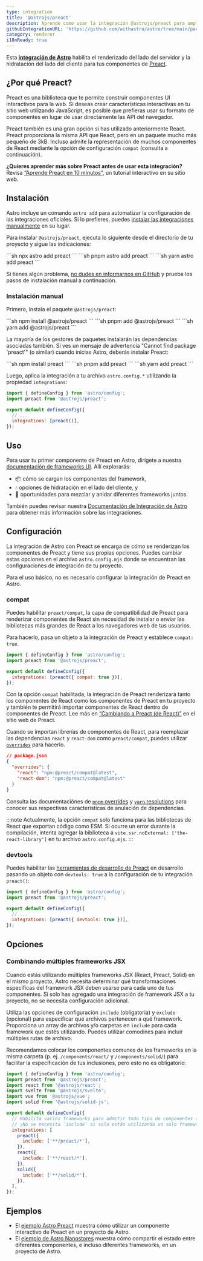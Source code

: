```yaml
---
type: integration
title: '@astrojs/preact'
description: Aprende como usar la integración @astrojs/preact para ampliar la compatibilidad de Alpinejs en tu proyecto de Astro.
githubIntegrationURL: 'https://github.com/withastro/astro/tree/main/packages/integrations/preact/'
category: renderer
i18nReady: true
---
```



Esta **[integración de Astro][astro-integration]** habilita el renderizado del lado del servidor y la hidratación del lado del cliente para tus componentes de [Preact](https://preactjs.com/).

## ¿Por qué Preact?

Preact es una biblioteca que te permite construir componentes UI interactivos para la web. Si deseas crear características interactivas en tu sitio web utilizando JavaScript, es posible que prefieras usar su formato de componentes en lugar de usar directamente las API del navegador.

Preact también es una gran opción si has utilizado anteriormente React. Preact proporciona la misma API que React, pero en un paquete mucho más pequeño de 3kB. Incluso admite la representación de muchos componentes de React mediante la opción de configuración `compat` (consulta a continuación).

**¿Quieres aprender más sobre Preact antes de usar esta integración?**\
Revisa [“Aprende Preact en 10 minutos”](https://preactjs.com/tutorial), un tutorial interactivo en su sitio web.

## Instalación

Astro incluye un comando `astro add` para automatizar la configuración de las integraciones oficiales. Si lo prefieres, puedes [instalar las integraciones manualmente](#instalación-manual) en su lugar.

Para instalar `@astrojs/preact`, ejecuta lo siguiente desde el directorio de tu proyecto y sigue las indicaciones:

<PackageManagerTabs>
  <Fragment slot="npm">
  ```sh
  npx astro add preact
  ```
  </Fragment>
  <Fragment slot="pnpm">
  ```sh
  pnpm astro add preact
  ```
  </Fragment>
  <Fragment slot="yarn">
  ```sh
  yarn astro add preact
  ```
  </Fragment>
</PackageManagerTabs>

Si tienes algún problema, [no dudes en informarnos en GitHub](https://github.com/withastro/astro/issues) y prueba los pasos de instalación manual a continuación.

### Instalación manual

Primero, instala el paquete `@astrojs/preact`:

<PackageManagerTabs>
  <Fragment slot="npm">
  ```sh
  npm install @astrojs/preact
  ```
  </Fragment>
  <Fragment slot="pnpm">
  ```sh
  pnpm add @astrojs/preact
  ```
  </Fragment>
  <Fragment slot="yarn">
  ```sh
  yarn add @astrojs/preact
  ```
  </Fragment>
</PackageManagerTabs>

La mayoría de los gestores de paquetes instalarán las dependencias asociadas también. Si ves un mensaje de advertencia "Cannot find package 'preact'" (o similar) cuando inicias Astro, deberás instalar Preact:

<PackageManagerTabs>
  <Fragment slot="npm">
  ```sh
  npm install preact
  ```
  </Fragment>
  <Fragment slot="pnpm">
  ```sh
  pnpm add preact
  ```
  </Fragment>
  <Fragment slot="yarn">
  ```sh
  yarn add preact
  ```
  </Fragment>
</PackageManagerTabs>

Luego, aplica la integración a tu archivo `astro.config.*` utilizando la propiedad `integrations`:

```js title="astro.config.mjs" ins={2} ins="preact()"
import { defineConfig } from 'astro/config';
import preact from '@astrojs/preact';

export default defineConfig({
  // ...
  integrations: [preact()],
});
```

## Uso

Para usar tu primer componente de Preact en Astro, dirígete a nuestra [documentación de frameworks UI][astro-ui-frameworks]. Allí explorarás:

* 📦 cómo se cargan los componentes del framework,
* 💧 opciones de hidratación en el lado del cliente, y
* 🤝 oportunidades para mezclar y anidar diferentes frameworks juntos.

También puedes revisar nuestra [Documentación de Integración de Astro][astro-integration] para obtener más información sobre las integraciones.

## Configuración

La integración de Astro con Preact se encarga de cómo se renderizan los componentes de Preact y tiene sus propias opciones. Puedes cambiar estas opciones en el archivo `astro.config.mjs` donde se encuentran las configuraciones de integración de tu proyecto.

Para el uso básico, no es necesario configurar la integración de Preact en Astro.

### compat

Puedes habilitar `preact/compat`, la capa de compatibilidad de Preact para renderizar componentes de React sin necesidad de instalar o enviar las bibliotecas más grandes de React a los navegadores web de tus usuarios.

Para hacerlo, pasa un objeto a la integración de Preact y establece `compat: true`.

```js title="astro.config.mjs" "compat: true"
import { defineConfig } from 'astro/config';
import preact from '@astrojs/preact';

export default defineConfig({
  integrations: [preact({ compat: true })],
});
```

Con la opción `compat` habilitada, la integración de Preact renderizará tanto los componentes de React como los componentes de Preact en tu proyecto y también te permitirá importar componentes de React dentro de componentes de Preact. Lee más en [“Cambiando a Preact (de React)”](https://preactjs.com/guide/v10/switching-to-preact) en el sitio web de Preact.

Cuando se importan librerías de componentes de React, para reemplazar las dependencias `react` y `react-dom` como `preact/compat`, puedes utilizar [`overrides`](https://docs.npmjs.com/cli/v8/configuring-npm/package-json#overrides) para hacerlo.

```json
// package.json
{
  "overrides": {
    "react": "npm:@preact/compat@latest",
    "react-dom": "npm:@preact/compat@latest"
  }
}
```

Consulta las documentaciónes de [`pnpm` overrides](https://pnpm.io/package_json#pnpmoverrides) y [`yarn` resolutions](https://yarnpkg.com/configuration/manifest#resolutions) para conocer sus respectivas características de anulación de dependencias.

:::note
Actualmente, la opción `compat` solo funciona para las bibliotecas de React que exportan código como ESM. Si ocurre un error durante la compilación, intenta agregar la biblioteca a `vite.ssr.noExternal: ['the-react-library']` en tu archivo `astro.config.mjs`.
:::

### devtools

<p><Since pkg="@astrojs/preact" v="3.3.0" /></p>

Puedes habilitar las [herramientas de desarrollo de Preact](https://preactjs.github.io/preact-devtools/) en desarrollo pasando un objeto con `devtools: true` a la configuración de tu integración `preact()`:

```js title="astro.config.mjs"
import { defineConfig } from 'astro/config';
import preact from '@astrojs/preact';

export default defineConfig({
  // ...
  integrations: [preact({ devtools: true })],
});
```

## Opciones

### Combinando múltiples frameworks JSX

Cuando estás utilizando múltiples frameworks JSX (React, Preact, Solid) en el mismo proyecto, Astro necesita determinar qué transformaciones específicas del framework JSX deben usarse para cada uno de tus componentes. Si solo has agregado una integración de framework JSX a tu proyecto, no se necesita configuración adicional.

Utiliza las opciones de configuración `include` (obligatoria) y `exclude` (opcional) para especificar qué archivos pertenecen a qué framework. Proporciona un array de archivos y/o carpetas en `include` para cada framework que estés utilizando. Puedes utilizar comodines para incluir múltiples rutas de archivo.

Recomendamos colocar los componentes comunes de los frameworks en la misma carpeta (p. ej. `/components/react/` y `/components/solid/`) para facilitar la especificación de tus inclusiones, pero esto no es obligatorio:

```js title="astro.config.mjs"
import { defineConfig } from 'astro/config';
import preact from '@astrojs/preact';
import react from '@astrojs/react';
import svelte from '@astrojs/svelte';
import vue from '@astrojs/vue';
import solid from '@astrojs/solid-js';

export default defineConfig({
  // Habilita varios frameworks para admitir todo tipo de componentes diferentes.
  // ¡No se necesita `include` si solo estás utilizando un solo framework JSX!
  integrations: [
    preact({
      include: ['**/preact/*'],
    }),
    react({
      include: ['**/react/*'],
    }),
    solid({
      include: ['**/solid/*'],
    }),
  ],
});
```

## Ejemplos

* El [ejemplo Astro Preact](https://github.com/withastro/astro/tree/latest/examples/framework-preact) muestra cómo utilizar un componente interactivo de Preact en un proyecto de Astro.
* El [ejemplo de Astro Nanostores](https://github.com/withastro/astro/tree/latest/examples/with-nanostores) muestra cómo compartir el estado entre diferentes componentes, e incluso diferentes frameworks, en un proyecto de Astro.

[astro-integration]: /es/guides/integrations-guide/

[astro-ui-frameworks]: /es/guides/framework-components/#usando-componente-de-framework
